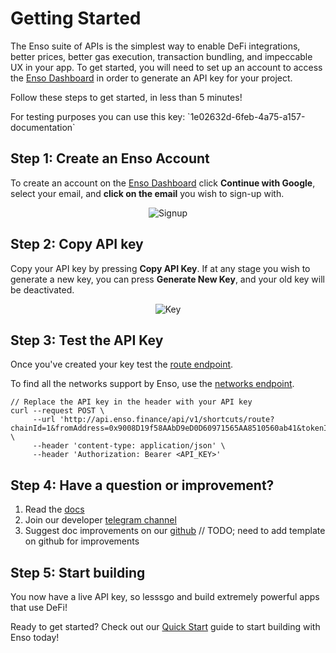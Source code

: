 
# Getting Started

The Enso suite of APIs is the simplest way to enable DeFi integrations, better prices, better gas execution, transaction bundling, and impeccable UX in your app.  To get started, you will need to set up an account to access the [Enso Dashboard](https://www.enso.finance/developers) in order to generate an API key for your project. 

Follow these steps to get started, in less than 5 minutes!

<Callout type="info" emoji="ℹ️">
  For testing purposes you can use this key: `1e02632d-6feb-4a75-a157-documentation`
</Callout>

## Step 1: Create an Enso Account

To create an account on the [Enso Dashboard](https://www.enso.finance/developers) click **Continue with Google**, select your email, and **click on the email** you wish to sign-up with.

<center><Image src={signup_img} alt="Signup" width={500} height={500} /></center>


## Step 2: Copy API key

Copy your API key by pressing **Copy API Key**.  If at any stage you wish to generate a new key, you can press **Generate New Key**, and your old key will be deactivated.

<center><Image src={key_img} alt="Key" width={500} height={500} /></center>


## Step 3: Test the API Key

Once you've created your key test the [route endpoint](../background/actions/route.mdx).

To find all the networks support by Enso, use the [networks endpoint](../background/networks.mdx).


```
// Replace the API key in the header with your API key
curl --request POST \
     --url 'http://api.enso.finance/api/v1/shortcuts/route?chainId=1&fromAddress=0x9008D19f58AAbD9eD0D60971565AA8510560ab41&tokenIn=0xc02aaa39b223fe8d0a0e5c4f27ead9083c756cc2&tokenOut=0x5c6Ee304399DBdB9C8Ef030aB642B10820DB8F56&amountIn=326880000000000000000&tokenInAmountToTransfer=326880000000000000000' \
     --header 'content-type: application/json' \
     --header 'Authorization: Bearer <API_KEY>'
```


## Step 4: Have a question or improvement?

1. Read the [docs](https://docs.enso.finance)
2. Join our developer [telegram channel](https://t.me/enso_api)
3. Suggest doc improvements on our [github](https://github.com/EnsoFinance/shortcuts-docs) // TODO; need to add template on github for improvements


## Step 5: Start building

You now have a live API key, so lesssgo and build extremely powerful apps that use DeFi!

Ready to get started? Check out our [Quick Start](../TODOADD.mdx) guide to start building with Enso today!